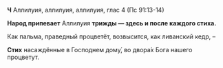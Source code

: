 **Ч** Аллилуия, аллилуия, аллилуия, глас 4 (Пс 91:13-14)

**Народ припевает** Аллилуия **трижды — здесь и после каждого стиха.**

Как пальма, праведный процветёт, возвысится, как ливанский кедр, –

**Стих** насаждённые в Господнем дому́, во двора́х Бога нашего процветут.
